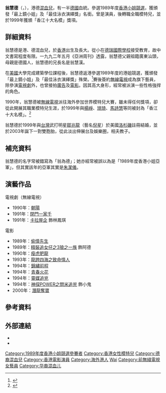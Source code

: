 {{藝人
| 姓名 = 翁慧德
| 類型 = 女藝人
| 圖片 = 
| 圖片尺寸 = 
| 英文名 = Wanda Jessica Yung
| 羅馬拼音 = Yung Wai-Tak
| 出生日期 = {{Birth date and age|1967|8|7}}
| 出生地點 = {{HKG-1959}}
| 國籍 = {{GER}}
| 永久居留權 = {{HKG}}
| 教育程度 = {{USA}}大學建築系畢業
| 語言 = 粵語、英語、國語、德語
| 職業 = [[演員|演員]]、[[模特兒|模特兒]]、首飾設計師
| 配偶 = {{marriage|[[鄒兆龍|鄒兆龍]]|1999}}
| 兒女 = 雙胞胎兒子：鄒昊寯、鄒昊熹 - {{birth_date_and_age|2003|6|14}}
| 宗教信仰 = 未公開
| 活躍年代 = 1990年-2003年
| imdb = 1927024
}}

'''翁慧德'''（{{lang-en |Wanda Jessica Yung}}，{{bd|1967年|8月7日|catIdx=C張}}），港德[[混血兒|混血兒]]，有一半[[德國|德國]]血統。參選1989年度[[香港小姐競選|香港小姐競選]]，獲頒發「最上鏡小姐」及「最佳泳衣演繹獎」名銜。曾是演員，後轉職全職模特兒，並於1999年獲頒「香江十大名模」獎項。

==詳細資料==
翁慧德是港、德混血兒，於[[香港|香港]]出生及長大。從小在[[德瑞國際學校|德瑞國際學校]]接受教育，故中文書寫程度有限。一九九二年五月《亞洲周刊》透露，翁慧德父親祖籍廣東汕頭，母親是德國人，翁慧德的兄長名是翁慧漢。

在[[美國|美國]]大學完成建築學位課程後，翁慧德返港參選1989年度的港姐競選，獲頒發「最上鏡小姐」及「最佳泳衣演繹獎」殊榮。<ref>{{Cite web |url=http://misshk.tvb.com/art_126.html |title=歷屆香港小姐 - 翁慧德 |access-date=2010-02-18 |archive-url=https://web.archive.org/web/20090625042948/http://misshk.tvb.com/art_126.html |archive-date=2009-06-25 |dead-url=yes }}</ref>賽後簽約[[無線電視|無線電視]]成為旗下藝員，除參演[[電視劇|電視劇]]外，也曾接拍[[廣告|廣告]]及[[電影|電影]]。因其高大身形，經常被派演一些性格強捍的角色。

1990年，翁慧德被[[無線電視|無線電視]]派往海外參加世界模特兒大賽，雖未得任何獎項，卻從此開展其職業模特兒生涯，於1999年與[[楊崢|楊崢]]、[[琦琦|琦琦]]、[[馬詩慧|馬詩慧]]等同被封為「香江十大名模」。<ref>{{Cite web |url=http://www.hkline.net/hkmingmo/wenghuide.htm |title=香港名模 - 翁慧德 |accessdate=2010-02-18 |archive-date=2006-08-26 |archive-url=https://web.archive.org/web/20060826204926/http://www.hkline.net/hkmingmo/wenghuide.htm |dead-url=yes }}</ref>

翁慧德於1999年與[[台灣|台灣]]武打明星[[鄒兆龍|鄒兆龍]]（藝名[[倪星|倪星]]）於美國[[洛杉磯|洛杉磯]]註冊結婚，並於2003年誕下一對雙胞胎，從此淡出伸展台及娛樂圈，相夫教子。

==補充資料==
翁慧德的名字常被錯寫為「翁為德」；她亦經常被誤以為是「1989年度香港小姐亞軍」，但其實該年的亞軍其實是[[朱潔儀|朱潔儀]]。

==演藝作品==
;電視劇（無線電視）
*1990年：[[朝陽_(電視劇)|朝陽]] 
*1991年：[[閉門一家千|閉門一家千]]
*1991年：[[卡拉屋企|卡拉屋企]] 飾林鳳琪

;電影
*1989年：[[偷情先生|偷情先生]]
*1989年：[[精裝追女仔之3狼之一族|精裝追女仔之3狼之一族]] 飾阿德
*1990年：[[瘦虎肥龍|瘦虎肥龍]]
*1993年：[[龍跨四海之致命情人|龍跨四海之致命情人]]
*1994年：[[錦繡前程|錦繡前程]]
*1994年：[[青春火花_(香港電影)|青春火花]]
*1994年：[[靈媒追兇|靈媒追兇]]
*1994年：[[神探POWER之問米追兇|神探POWER之問米追兇]] 飾小鬼
*2000年：[[潛龍奪寶|潛龍奪寶]]

==參考資料==
<references />

==外部連結==
*{{imdb name|1927024}}
*{{Hkmdb name|7902}}

{{香港小姐最上鏡小姐|[[陳淑蘭|陳淑蘭]]|1989|[[袁詠儀|袁詠儀]]}}

{{DEFAULTSORT:yung}}
[[Category:1989年度香港小姐競選參賽者|Category:1989年度香港小姐競選參賽者]]
[[Category:香港女性模特兒|Category:香港女性模特兒]]
[[Category:德裔混血兒|Category:德裔混血兒]]
[[Category:香港電影演員|Category:香港電影演員]]
[[Category:海外港人|Category:海外港人]]
[[Category:翁姓|Wai]]
[[Category:前無綫電視女藝員|Category:前無綫電視女藝員]]
[[Category:华裔混血儿|Category:华裔混血儿]]